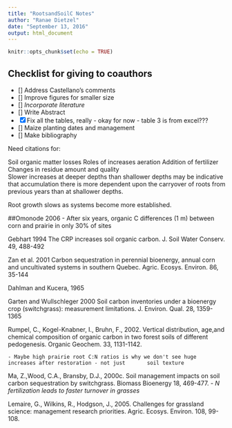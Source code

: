 ```yaml
---
title: "RootsandSoilC Notes"
author: "Ranae Dietzel"
date: "September 13, 2016"
output: html_document
---
```


```r
knitr::opts_chunk$set(echo = TRUE)
```

## Checklist for giving to coauthors  
- [] Address Castellano's comments  
- [] Improve figures for smaller size  
- [] *Incorporate literature*  
- [] Write Abstract
- [x] Fix all the tables, really - okay for now - table 3 is from excel???
- [] Maize planting dates and management
- [] Make bibliography
     
     

Need citations for: 

Soil organic matter losses
Roles of increases aeration
         Addition of fertilizer
         Changes in residue amount and quality  
Slower increases at deeper depths than shallower depths may be indicative that accumulation there is more dependent upon the carryover of roots from previous years than at shallower depths.  

Root growth slows as systems become more established.  


##Omonode 2006
    - After six years, organic C differences (1 m) between corn and prairie in only 30% of sites

Gebhart 1994 The CRP increases soil organic carbon. J. Soil Water Conserv. 49, 488-492

Zan et al. 2001 Carbon sequestration in perennial bioenergy, annual corn and uncultivated systems in
southern Quebec. Agric. Ecosys. Environ. 86, 35-144

Dahlman and Kucera, 1965

Garten and Wullschleger 2000 Soil carbon inventories under a bioenergy crop (switchgrass): measurement limitations. J. Environ. Qual. 28, 1359-1365

Rumpel, C., Kogel-Knabner, I., Bruhn, F., 2002. Vertical distribution, age,and chemical composition of organic carbon in two forest soils of different pedogenesis. Organic Geochem. 33, 1131-1142.

    - Maybe high prairie root C:N ratios is why we don't see huge increases after restoration - not just       soil texture  

Ma, Z.,Wood, C.A., Bransby, D.J., 2000c. Soil management impacts on soil carbon sequestration by switchgrass. Biomass Bioenergy 18, 469-477. - *N fertilization leads to faster turnover in grasses*  

Lemaire, G., Wilkins, R., Hodgson, J., 2005. Challenges for grassland science: management research priorities. Agric. Ecosys. Environ. 108, 99-108.




 
 
 
 
